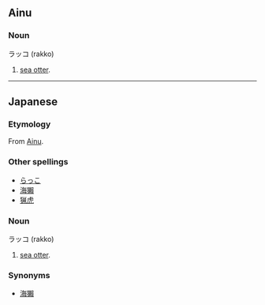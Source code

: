 ==Ainu==
===Noun===
ラッコ (rakko)

#[[sea otter]].

----

==Japanese==
===Etymology===
From [[w:Ainu language|Ainu]].
===Other spellings===
*[[らっこ]]
*[[海獺]]
*[[猟虎]]
===Noun===
ラッコ (rakko)

#[[sea otter]].

===Synonyms===
*[[海獺]]